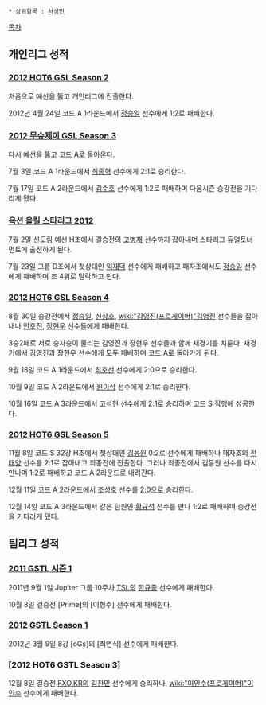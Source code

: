  * 상위항목 : [[서성민]]

[[목차]]

== 개인리그 성적 ==
=== [[2012 HOT6 GSL Season 2]] ===
처음으로 예선을 뚫고 개인리그에 진출한다.

2012년 4월 24일 코드 A 1라운드에서 [[정승일]] 선수에게 1:2로 패배한다.
=== [[2012 무슈제이 GSL Season 3]] ===
다시 예선을 뚫고 코드 A로 돌아온다.

7월 3일 코드 A 1라운드에서 [[최종혁]] 선수에게 2:1로 승리한다.

7월 17일 코드 A 2라운드에서 [[김수호]] 선수에게 1:2로 패배하며 다음시즌 승강전을 기다리게 됐다.
=== [[옥션 올킬 스타리그 2012]] ===
7월 2일 신도림 예선 H조에서 결승전의 [[고병재]] 선수까지 잡아내며 스타리그 듀얼토너먼트에 출전하게 된다.

7월 23일 그룹 D조에서 첫상대인 [[임재덕]] 선수에게 패배하고 패자조에서도 [[정승일]] 선수에게 패배하며 조 4위로 탈락하고 만다.
=== [[2012 HOT6 GSL Season 4]] ===
8월 30일 승강전에서 [[정승일]], [[신상호]], [[wiki:"김영진(프로게이머)"김영진]] 선수들을 잡아내나 [[안호진]], [[장현우]] 선수들에게 패배한다. 

3승2패로 서로 승자승이 물리는 김영진과 장현우 선수들과 함께 재경기를 치룬다. 재경기에서 김영진과 장현우 선수에게 모두 패배하며 코드 A로 돌아가게 된다.

9월 18일 코드 A 1라운드에서 [[최호선]] 선수에게 2:0으로 승리한다.

10월 9일 코드 A 2라운드에서 [[원이삭]] 선수에게 2:1로 승리한다.

10월 16일 코드 A 3라운드에서 [[고석현]] 선수에게 2:1로 승리하며 코드 S 직행에 성공한다.
=== [[2012 HOT6 GSL Season 5]] ===
11월 8일 코드 S 32강 H조에서 첫상대인 [[김동원]] 0:2로 선수에게 패배하나 패자조의 [[전태양]] 선수를 2:1로 잡아내고 최종전에 진출한다. 그러나 최종전에서 김동원 선수를 다시 만나며 1:2로 패배하고 코드 A 2라운드로 내려간다.

12월 11일 코드 A 2라운드에서 [[조성호]] 선수를 2:0으로 승리한다.

12월 14일 코드 A 3라운드에서 같은 팀원인 [[황규석]] 선수를 만나 1:2로 패배하며 승강전을 기다리게 됐다.
== 팀리그 성적 ==
=== [[2011 GSTL 시즌 1]] ===
2011년 9월 1일 Jupiter 그룹 10주차 [[TSL]]의 [[한규종]] 선수에게 패배한다.

10월 8일 결승전 [Prime]의 [이형주] 선수에게 패배한다.
=== [[2012 GSTL Season 1]] ===
2012년 3월 9일 8강 [oGs]의 [최연식] 선수에게 패배한다. 
=== [2012 HOT6 GSTL Season 3] ===
12월 8일 결승전 [[FXO.KR]]의 [[김찬민]] 선수에게 승리하나, [[wiki:"이인수(프로게이머)"이인수]] 선수에게 패배한다.
